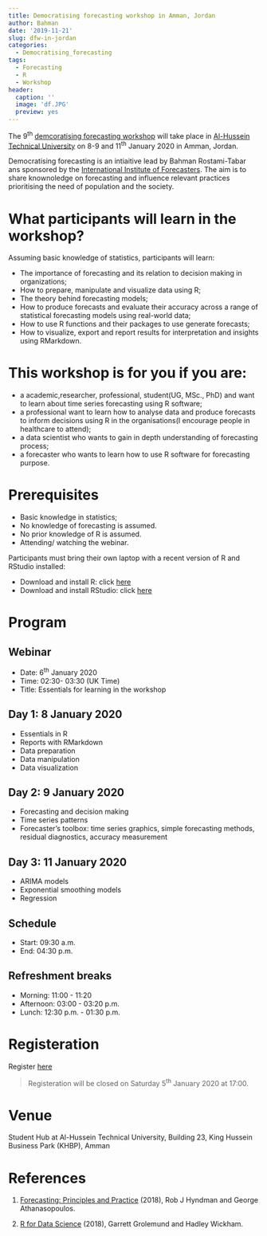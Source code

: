 ```yaml
---
title: Democratising forecasting workshop in Amman, Jordan
author: Bahman
date: '2019-11-21'
slug: dfw-in-jordan
categories:
  - Democratising_forecasting
tags:
  - Forecasting
  - R
  - Workshop
header:
  caption: ''
  image: 'df.JPG'
  preview: yes
---
```


The 9^th^ [demcoratising forecasting workshop](https://www.bahmanrt.com/#democtarisingf)  will take place in [Al-Hussein Technical University](https://www.htu.edu.jo/) on 8-9 and 11^th^ January 2020 in Amman, Jordan.

Democratising forecasting is an intiaitive lead by Bahman Rostami-Tabar ans sponsored by the [International Institute of Forecasters](https://forecasters.org/). The aim is to share knownoledge on forecasting and influence relevant practices prioritising the need of population and the society.

# What participants will learn in the workshop?

Assuming basic knowledge of statistics, participants will learn:

- The importance of forecasting and its relation to decision making in organizations;
- How to prepare, manipulate and visualize data using R;
- The theory behind forecasting models;
- How to produce forecasts and evaluate their accuracy across a range of statistical forecasting models using real-world data;
- How to use R functions and their packages to use generate forecasts;
- How to visualize, export and report results for interpretation and insights using RMarkdown.

# This workshop is for you if you are:

- a academic,researcher, professional,  student(UG, MSc., PhD) and want to learn about time series forecasting using R software;
- a professional want to learn how to analyse data and produce forecasts to inform decisions using R in the organisations(I encourage people in healthcare to attend);
- a data scientist who wants to gain in depth understanding of forecasting process;
- a forecaster who wants to learn how to use R software for forecasting purpose.

# Prerequisites

- Basic knowledge in statistics;
- No knowledge of forecasting is assumed.
- No prior knowledge of R is assumed.
- Attending/ watching the webinar.

Participants must bring their own laptop with a recent version of R and RStudio installed:

- Download and install R: click [here](https://cloud.r-project.org/)
- Download and install RStudio: click [here](https://www.rstudio.com/products/rstudio/download/#download)

# Program

## Webinar 
  - Date: 6^th^ January 2020
  - Time: 02:30- 03:30 (UK Time)
  - Title: Essentials for learning in the workshop

## Day 1: 8 January 2020

  - Essentials in R
  - Reports with RMarkdown
  - Data preparation
  - Data manipulation
  - Data visualization

## Day 2: 9 January 2020

  - Forecasting and decision making
  - Time series patterns
  - Forecaster's toolbox: time series graphics, simple forecasting methods, residual diagnostics, accuracy measurement
  
## Day 3: 11 January 2020

- ARIMA models
- Exponential smoothing models
- Regression

## Schedule

- Start: 09:30 a.m.
- End: 04:30 p.m.

## Refreshment breaks

- Morning: 11:00 - 11:20
- Afternoon: 03:00 - 03:20 p.m.
- Lunch: 12:30 p.m. - 01:30 p.m.

# Registeration

Register [here](https://www.eventbrite.co.uk/e/forecasting-using-r-tickets-83140081221)

>Registeration will be closed on Saturday 5^th^ January 2020 at 17:00.

# Venue
 
 Student Hub at Al-Hussein Technical University, Building 23, King Hussein Business Park (KHBP), Amman
 
# References

1. [Forecasting: Principles and Practice](https://otexts.com/fpp2/) (2018), Rob J Hyndman and George Athanasopoulos.

2. [R for Data Science](https://r4ds.had.co.nz/) (2018), Garrett Grolemund and Hadley Wickham.



